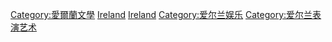 [[Category:愛爾蘭文學|Category:愛爾蘭文學]]
[[Category:各国戏剧|Ireland]]
[[Category:欧洲戏剧|Ireland]]
[[Category:爱尔兰娱乐|Category:爱尔兰娱乐]]
[[Category:爱尔兰表演艺术|Category:爱尔兰表演艺术]]